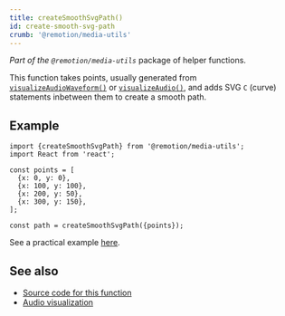```yaml
---
title: createSmoothSvgPath()
id: create-smooth-svg-path
crumb: '@remotion/media-utils'
---
```


_Part of the `@remotion/media-utils`_ package of helper functions.

This function takes points, usually generated from [`visualizeAudioWaveform()`](/docs/media-utils/visualize-audio-waveform) or [`visualizeAudio()`](/docs/visualize-audio), and adds SVG `C` (curve) statements inbetween them to create a smooth path.

## Example

```tsx twoslash
import {createSmoothSvgPath} from '@remotion/media-utils';
import React from 'react';

const points = [
  {x: 0, y: 0},
  {x: 100, y: 100},
  {x: 200, y: 50},
  {x: 300, y: 150},
];

const path = createSmoothSvgPath({points});
```

See a practical example [here](http://localhost:3001/docs/media-utils/visualize-audio-waveform#examples).

## See also

- [Source code for this function](https://github.com/remotion-dev/remotion/blob/main/packages/media-utils/src/create-smooth-svg-path.ts)
- [Audio visualization](/docs/audio-visualization)
